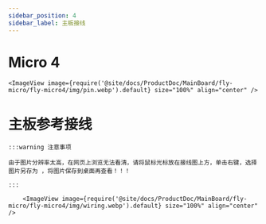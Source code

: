 ```yaml
---
sidebar_position: 4
sidebar_label: 主板接线
---
```




# Micro 4

    <ImageView image={require('@site/docs/ProductDoc/MainBoard/fly-micro/fly-micro4/img/pin.webp').default} size="100%" align="center" />


# 主板参考接线

    :::warning 注意事项

    由于图片分辨率太高，在网页上浏览无法看清，请将鼠标光标放在接线图上方，单击右键，选择图片另存为 ，将图片保存到桌面再查看！！！

    :::

        <ImageView image={require('@site/docs/ProductDoc/MainBoard/fly-micro/fly-micro4/img/wiring.webp').default} size="100%" align="center" />
